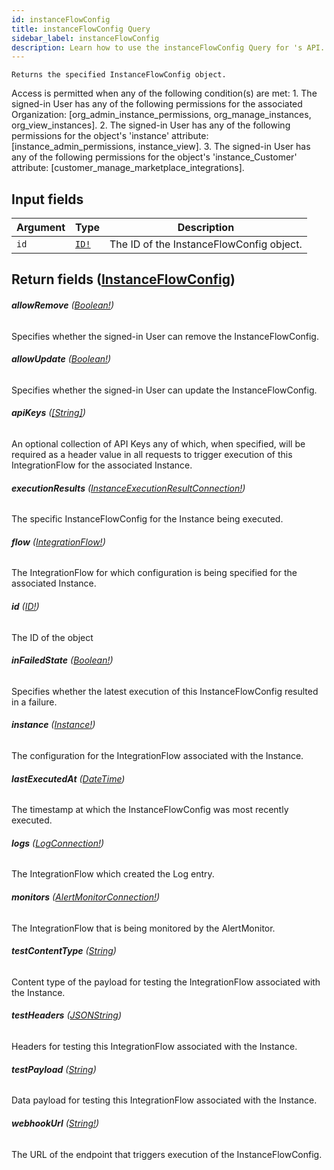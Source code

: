 ```yaml
---
id: instanceFlowConfig
title: instanceFlowConfig Query
sidebar_label: instanceFlowConfig
description: Learn how to use the instanceFlowConfig Query for 's API.
---
```


    Returns the specified InstanceFlowConfig object.

Access is permitted when any of the following condition(s) are met: 1. The signed-in User has any of the following permissions for the associated Organization: [org_admin_instance_permissions, org_manage_instances, org_view_instances]. 2. The signed-in User has any of the following permissions for the object's 'instance' attribute: [instance_admin_permissions, instance_view]. 3. The signed-in User has any of the following permissions for the object's 'instance_Customer' attribute: [customer_manage_marketplace_integrations].

## Input fields

| Argument | Type                              | Description                              |
| -------- | --------------------------------- | ---------------------------------------- |
| `id`     | [`ID!`](api/schema/scalar/ID.mdx) | The ID of the InstanceFlowConfig object. |

## Return fields ([InstanceFlowConfig](api/schema/object/InstanceFlowConfig.mdx))

###### <b>allowRemove</b> ([Boolean!](api/schema/scalar/Boolean.mdx))

Specifies whether the signed-in User can remove the InstanceFlowConfig.

###### <b>allowUpdate</b> ([Boolean!](api/schema/scalar/Boolean.mdx))

Specifies whether the signed-in User can update the InstanceFlowConfig.

###### <b>apiKeys</b> ([[String]](api/schema/scalar/String.mdx))

An optional collection of API Keys any of which, when specified, will be required as a header value in all requests to trigger execution of this IntegrationFlow for the associated Instance.

###### <b>executionResults</b> ([InstanceExecutionResultConnection!](api/schema/object/InstanceExecutionResultConnection.mdx))

The specific InstanceFlowConfig for the Instance being executed.

###### <b>flow</b> ([IntegrationFlow!](api/schema/object/IntegrationFlow.mdx))

The IntegrationFlow for which configuration is being specified for the associated Instance.

###### <b>id</b> ([ID!](api/schema/scalar/ID.mdx))

The ID of the object

###### <b>inFailedState</b> ([Boolean!](api/schema/scalar/Boolean.mdx))

Specifies whether the latest execution of this InstanceFlowConfig resulted in a failure.

###### <b>instance</b> ([Instance!](api/schema/object/Instance.mdx))

The configuration for the IntegrationFlow associated with the Instance.

###### <b>lastExecutedAt</b> ([DateTime](api/schema/scalar/DateTime.mdx))

The timestamp at which the InstanceFlowConfig was most recently executed.

###### <b>logs</b> ([LogConnection!](api/schema/object/LogConnection.mdx))

The IntegrationFlow which created the Log entry.

###### <b>monitors</b> ([AlertMonitorConnection!](api/schema/object/AlertMonitorConnection.mdx))

The IntegrationFlow that is being monitored by the AlertMonitor.

###### <b>testContentType</b> ([String](api/schema/scalar/String.mdx))

Content type of the payload for testing the IntegrationFlow associated with the Instance.

###### <b>testHeaders</b> ([JSONString](api/schema/scalar/JSONString.mdx))

Headers for testing this IntegrationFlow associated with the Instance.

###### <b>testPayload</b> ([String](api/schema/scalar/String.mdx))

Data payload for testing this IntegrationFlow associated with the Instance.

###### <b>webhookUrl</b> ([String!](api/schema/scalar/String.mdx))

The URL of the endpoint that triggers execution of the InstanceFlowConfig.
